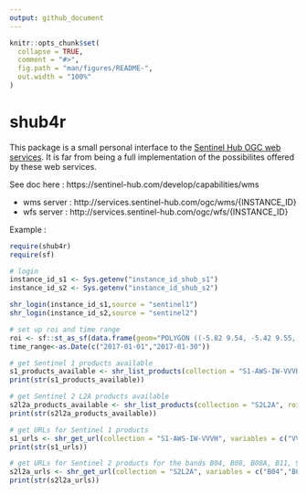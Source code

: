 ```yaml
---
output: github_document
---
```


<!-- README.md is generated from README.Rmd. Please edit that file -->

```r
knitr::opts_chunk$set(
  collapse = TRUE,
  comment = "#>",
  fig.path = "man/figures/README-",
  out.width = "100%"
)
```
# shub4r

<!-- badges: start -->
<!-- badges: end -->

This package is a small personal interface to the [Sentinel Hub OGC web services](https://sentinel-hub.com/develop/capabilities/wms). It is far from being a full implementation of the possibilites offered by these web services.

See doc here : https://sentinel-hub.com/develop/capabilities/wms

* wms server : http://services.sentinel-hub.com/ogc/wms/{INSTANCE_ID}
* wfs server : http://services.sentinel-hub.com/ogc/wfs/{INSTANCE_ID}

Example :

```r
require(shub4r)
require(sf)

# login
instance_id_s1 <- Sys.getenv("instance_id_shub_s1")
instance_id_s2 <- Sys.getenv("instance_id_shub_s2")

shr_login(instance_id_s1,source = "sentinel1")
shr_login(instance_id_s2,source = "sentinel2")

# set up roi and time range
roi <- sf::st_as_sf(data.frame(geom="POLYGON ((-5.82 9.54, -5.42 9.55, -5.41 8.84, -5.81 8.84, -5.82 9.54))"), wkt="geom", crs = 4326)
time_range<-as.Date(c("2017-01-01","2017-01-30"))

# get Sentinel 1 products available
s1_products_available <- shr_list_products(collection = "S1-AWS-IW-VVVH", roi = roi, time_range = time_range)
print(str(s1_products_available))

# get Sentinel 2 L2A products available
s2l2a_products_available <- shr_list_products(collection = "S2L2A", roi = roi, time_range = time_range)
print(str(s2l2a_products_available))

# get URLs for Sentinel 1 products
s1_urls <- shr_get_url(collection = "S1-AWS-IW-VVVH", variables = c("VV","VH"), roi = roi, time_range = time_range)
print(str(s1_urls))

# get URLs for Sentinel 2 products for the bands B04, B08, B08A, B11, 9_SCENE_CLASSIFICATION
s2l2a_urls <- shr_get_url(collection = "S2L2A", variables = c("B04","B08","B8A","B11","9_SCENE_CLASSIFICATION"), roi = roi, time_range = time_range)
print(str(s2l2a_urls))

```
